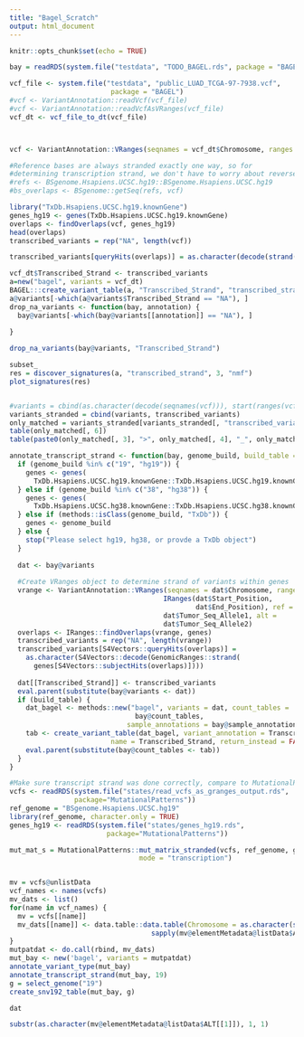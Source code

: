 ```yaml
---
title: "Bagel_Scratch"
output: html_document
---
```


```r
knitr::opts_chunk$set(echo = TRUE)
```

```r
bay = readRDS(system.file("testdata", "TODO_BAGEL.rds", package = "BAGEL"))

vcf_file <- system.file("testdata", "public_LUAD_TCGA-97-7938.vcf", 
                         package = "BAGEL")
#vcf <- VariantAnnotation::readVcf(vcf_file)
#vcf <- VariantAnnotation::readVcfAsVRanges(vcf_file)
vcf_dt <- vcf_file_to_dt(vcf_file)



vcf <- VariantAnnotation::VRanges(seqnames = vcf_dt$Chromosome, ranges = IRanges(vcf_dt$Start_Position, vcf_dt$End_Position), ref = vcf_dt$Tumor_Seq_Allele1, alt = vcf_dt$Tumor_Seq_Allele2)

#Reference bases are always stranded exactly one way, so for 
#determining transcription strand, we don't have to worry about reverse complements
#refs <- BSgenome.Hsapiens.UCSC.hg19::BSgenome.Hsapiens.UCSC.hg19
#bs_overlaps <- BSgenome::getSeq(refs, vcf)

library("TxDb.Hsapiens.UCSC.hg19.knownGene")
genes_hg19 <- genes(TxDb.Hsapiens.UCSC.hg19.knownGene)
overlaps <- findOverlaps(vcf, genes_hg19)
head(overlaps)
transcribed_variants = rep("NA", length(vcf))

transcribed_variants[queryHits(overlaps)] = as.character(decode(strand(genes_hg19[subjectHits(overlaps)])))

vcf_dt$Transcribed_Strand <- transcribed_variants
a=new("bagel", variants = vcf_dt)
BAGEL:::create_variant_table(a, "Transcribed_Strand", "transcribed_strand")
a@variants[-which(a@variants$Transcribed_Strand == "NA"), ]
drop_na_variants <- function(bay, annotation) {
  bay@variants[-which(bay@variants[[annotation]] == "NA"), ]
  
}

drop_na_variants(bay@variants, "Transcribed_Strand")

subset_
res = discover_signatures(a, "transcribed_strand", 3, "nmf")
plot_signatures(res)


#variants = cbind(as.character(decode(seqnames(vcf))), start(ranges(vcf)), VariantAnnotation::ref(vcf), VariantAnnotation::alt(vcf), as.character(decode(VariantAnnotation::sampleNames(vcf))))
variants_stranded = cbind(variants, transcribed_variants)
only_matched = variants_stranded[variants_stranded[, "transcribed_variants"] %in% c("+", "-"), ]
table(only_matched[, 6])
table(paste0(only_matched[, 3], ">", only_matched[, 4], "_", only_matched[, 6]))
```

```r
annotate_transcript_strand <- function(bay, genome_build, build_table = TRUE) {
  if (genome_build %in% c("19", "hg19")) {
    genes <- genes(
      TxDb.Hsapiens.UCSC.hg19.knownGene::TxDb.Hsapiens.UCSC.hg19.knownGene)
  } else if (genome_build %in% c("38", "hg38")) {
    genes <- genes(
      TxDb.Hsapiens.UCSC.hg38.knownGene::TxDb.Hsapiens.UCSC.hg38.knownGene)
  } else if (methods::isClass(genome_build, "TxDb")) {
    genes <- genome_build
  } else {
    stop("Please select hg19, hg38, or provde a TxDb object")
  }
  
  dat <- bay@variants
  
  #Create VRanges object to determine strand of variants within genes
  vrange <- VariantAnnotation::VRanges(seqnames = dat$Chromosome, ranges = 
                                      IRanges(dat$Start_Position, 
                                              dat$End_Position), ref = 
                                      dat$Tumor_Seq_Allele1, alt = 
                                      dat$Tumor_Seq_Allele2)
  overlaps <- IRanges::findOverlaps(vrange, genes)
  transcribed_variants = rep("NA", length(vrange))
  transcribed_variants[S4Vectors::queryHits(overlaps)] = 
    as.character(S4Vectors::decode(GenomicRanges::strand(
      genes[S4Vectors::subjectHits(overlaps)])))
  
  dat[[Transcribed_Strand]] <- transcribed_variants
  eval.parent(substitute(bay@variants <- dat))
  if (build_table) {
    dat_bagel <- methods::new("bagel", variants = dat, count_tables =
                               bay@count_tables,
                             sample_annotations = bay@sample_annotations)
    tab <- create_variant_table(dat_bagel, variant_annotation = Transcribed_Strand,
                         name = Transcribed_Strand, return_instead = FALSE)
    eval.parent(substitute(bay@count_tables <- tab))
  }
}
```

```r
#Make sure transcript strand was done correctly, compare to MutationalPatterns stranding
vcfs <- readRDS(system.file("states/read_vcfs_as_granges_output.rds",
                package="MutationalPatterns"))
ref_genome = "BSgenome.Hsapiens.UCSC.hg19"
library(ref_genome, character.only = TRUE)
genes_hg19 <- readRDS(system.file("states/genes_hg19.rds",
                        package="MutationalPatterns"))

mut_mat_s = MutationalPatterns::mut_matrix_stranded(vcfs, ref_genome, genes_hg19, 
                                mode = "transcription")


mv = vcfs@unlistData
vcf_names <- names(vcfs)
mv_dats <- list()
for(name in vcf_names) {
  mv = vcfs[[name]]
  mv_dats[[name]] <- data.table::data.table(Chromosome = as.character(seqnames(mv)), Start_Position = start(ranges(mv)), End_Position = end(ranges(mv)), Tumor_Seq_Allele1 = as.character(mv@elementMetadata@listData$REF), Tumor_Seq_Allele2 =
                                   sapply(mv@elementMetadata@listData$ALT, function(x) substr(as.character(x[[1]]), 1, 1)), Tumor_Sample_Barcode = name)
}
mutpatdat <- do.call(rbind, mv_dats)
mut_bay <- new('bagel', variants = mutpatdat)
annotate_variant_type(mut_bay)
annotate_transcript_strand(mut_bay, 19)
g = select_genome("19")
create_snv192_table(mut_bay, g)

dat

substr(as.character(mv@elementMetadata@listData$ALT[[1]]), 1, 1)


```

